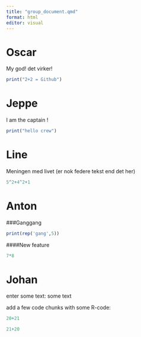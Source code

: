 ```yaml
---
title: "group_document.qmd"
format: html
editor: visual
---
```


# Oscar

My god! det virker!

```r
print("2+2 = Github")
```

# Jeppe

I am the captain !

```r
print("hello crew")
```

# Line

Meningen med livet (er nok federe tekst end det her)

```r
5^2+4^2+1
```

# Anton

###Ganggang
```r

print(rep('gang',5))


```
####New feature
```r
7*8
```



# Johan

enter some text:
some text

add a few code chunks with some R-code:

```r
20+21
```

```r
21+20
```

